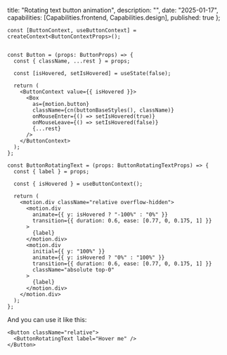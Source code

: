 
  title: "Rotating text button animation",
  description: "",
  date: "2025-01-17",
  capabilities: [Capabilities.frontend, Capabilities.design],
  published: true
};

<ButtonText />

```tsx
const [ButtonContext, useButtonContext] = createContext<ButtonContextProps>();


const Button = (props: ButtonProps) => {
  const { className, ...rest } = props;

  const [isHovered, setIsHovered] = useState(false);

  return (
    <ButtonContext value={{ isHovered }}>
      <Box
        as={motion.button}
        className={cn(buttonBaseStyles(), className)}
        onMouseEnter={() => setIsHovered(true)}
        onMouseLeave={() => setIsHovered(false)}
        {...rest}
      />
    </ButtonContext>
  );
};
```

```tsx
const ButtonRotatingText = (props: ButtonRotatingTextProps) => {
  const { label } = props;

  const { isHovered } = useButtonContext();

  return (
    <motion.div className="relative overflow-hidden">
      <motion.div
        animate={{ y: isHovered ? "-100%" : "0%" }}
        transition={{ duration: 0.6, ease: [0.77, 0, 0.175, 1] }}
      >
        {label}
      </motion.div>
      <motion.div
        initial={{ y: "100%" }}
        animate={{ y: isHovered ? "0%" : "100%" }}
        transition={{ duration: 0.6, ease: [0.77, 0, 0.175, 1] }}
        className="absolute top-0"
      >
        {label}
      </motion.div>
    </motion.div>
  );
};
```

And you can use it like this:

```tsx
<Button className="relative">
  <ButtonRotatingText label="Hover me" />
</Button>